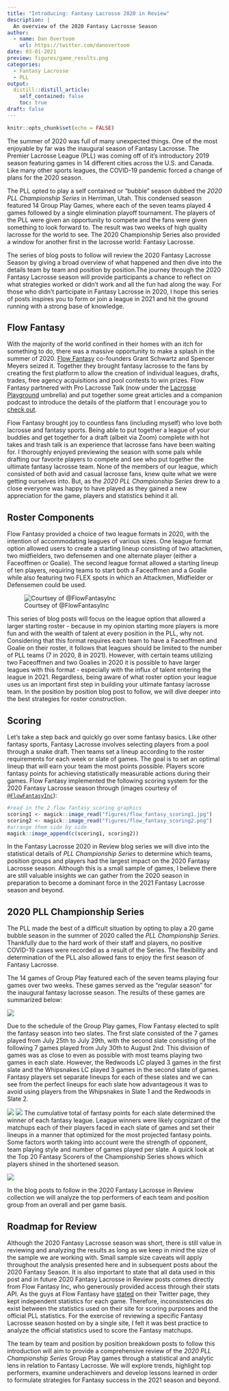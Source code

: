 ```yaml
---
title: "Introducing: Fantasy Lacrosse 2020 in Review"
description: |
  An overview of the 2020 Fantasy Lacrosse Season
author:
  - name: Dan Overtoom
    url: https://twitter.com/danovertoom
date: 03-01-2021
preview: figures/game_results.png
categories: 
  - Fantasy Lacrosse
  - PLL
output:
  distill::distill_article:
    self_contained: false
    toc: true
draft: false
---
```



```r
knitr::opts_chunk$set(echo = FALSE)
```

The summer of 2020 was full of many unexpected things. One of the most enjoyable by far was the inaugural season of Fantasy Lacrosse. The Premier Lacrosse League (PLL) was coming off of it's introductory 2019 season featuring games in 14 different cities across the U.S. and Canada. Like many other sports leagues, the COVID-19 pandemic forced a change of plans for the 2020 season. 

The PLL opted to play a self contained or "bubble" season dubbed the *2020 PLL Championship Series* in Herriman, Utah. This condensed season featured 14 Group Play Games, where each of the seven teams played 4 games followed by a single elimination playoff tournament. The players of the PLL were given an opportunity to compete and the fans were given something to look forward to. The result was two weeks of high quality lacrosse for the world to see. The 2020 Championship Series also provided a window for another first in the lacrosse world: Fantasy Lacrosse. 

The series of blog posts to follow will review the 2020 Fantasy Lacrosse Season by giving a broad overview of what happened and then dive into the details team by team and position by position.The journey through the 2020 Fantasy Lacrosse season will provide participants a chance to reflect on what strategies worked or didn't work and all the fun had along the way. For those who didn't participate in Fantasy Lacrosse in 2020, I hope this series of posts inspires you to form or join a league in 2021 and hit the ground running with a strong base of knowledge.

## Flow Fantasy

With the majority of the world confined in their homes with an itch for something to do, there was a massive opportunity to make a splash in the summer of 2020. [Flow Fantasy](https://twitter.com/FlowFantasyInc) co-founders Grant Schwartz and Spencer Meyers seized it. Together they brought fantasy lacrosse to the fans by creating the first platform to allow the creation of individual leagues, drafts, trades, free agency acquisitions and pool contests to win prizes. Flow Fantasy partnered with Pro Lacrosse Talk (now under the [Lacrosse Playground](https://www.lacrosseplayground.com) umbrella) and put together some great articles and a companion podcast to introduce the details of the platform that I encourage you to [check out](https://www.lacrosseplayground.com/fantasy-lacrosse/).

Flow Fantasy brought joy to countless fans (including myself) who love both lacrosse and fantasy sports. Being able to put together a league of your buddies and get together for a draft (albeit via Zoom) complete with hot takes and trash talk is an experience that lacrosse fans have been waiting for. I thoroughly enjoyed previewing the season with some pals while drafting our favorite players to compete and see who put together the ultimate fantasy lacrosse team. None of the members of our league, which consisted of both avid and casual lacrosse fans, knew quite what we were getting ourselves into. But, as the *2020 PLL Championship Series* drew to a close everyone was happy to have played as they gained a new appreciation for the game, players and statistics behind it all. 

## Roster Components

Flow Fantasy provided a choice of two league formats in 2020, with the intention of accommodating leagues of various sizes. One league format option allowed users to create a starting lineup consisting of two attackmen, two midfielders, two defensemen and one alternate player (either a Faceoffmen or Goalie). The second league format allowed a starting lineup of ten players, requiring teams to start both a Faceoffmen and a Goalie while also featuring two FLEX spots in which an Attackmen, Midfielder or Defensemen could be used. 

![Courtsey of @FlowFantasyInc](figures/flow_fantasy_roster_skeleton.jpg) 

This series of blog posts will focus on the league option that allowed a larger starting roster - because in my opinion starting more players is more fun and with the wealth of talent at every position in the PLL, why not. Considering that this format requires each team to have a Faceoffmen and Goalie on their roster, it follows that leagues should be limited to the number of PLL teams (7 in 2020, 8 in 2021). However, with certain teams utilizing two Faceoffmen and two Goalies in 2020 it is possible to have larger leagues with this format - especially with the influx of talent entering the league in 2021. Regardless, being aware of what roster option your league uses us an important first step in building your ultimate fantasy lacrosse team. In the position by position blog post to follow, we will dive deeper into the best strategies for roster construction.

## Scoring

Let's take a step back and quickly go over some fantasy basics. Like other fantasy sports, Fantasy Lacrosse involves selecting players from a pool through a snake draft. Then teams set a lineup according to the roster requirements for each week or slate of games. The goal is to set an optimal lineup that will earn your team the most points possible. Players score fantasy points for achieving statistically measurable actions during their games. Flow Fantasy implemented the following scoring system for the 2020 Fantasy Lacrosse season through (images courtesy of [`@FlowFantasyInc`](https://twitter.com/FlowFantasyInc)):

```r
#read in the 2 flow fantasy scoring graphics 
scoring1 <- magick::image_read("figures/flow_fantasy_scoring1.jpg")
scoring2 <- magick::image_read("figures/flow_fantasy_scoring2.png")
#arrange them side by side
magick::image_append(c(scoring1, scoring2))
```

In the Fantasy Lacrosse 2020 in Review blog series we will dive into the statistical details of *PLL Championship Series* to determine which teams, position groups and players had the largest impact on the 2020 Fantasy Lacrosse season. Although this is a small sample of games, I believe there are still valuable insights we can gather from the 2020 season in preparation to become a dominant force in the 2021 Fantasy Lacrosse season and beyond.

## 2020 PLL Championship Series

The PLL made the best of a difficult situation by opting to play a 20 game bubble season in the summer of 2020 called the *PLL Championship Series*. Thankfully due to the hard work of their staff and players, no positive COVID-19 cases were recorded as a result of the Series. The flexibility and determination of the PLL also allowed fans to enjoy the first season of Fantasy Lacrosse. 

The 14 games of Group Play featured each of the seven teams playing four games over two weeks. These games served as the "regular season" for the inaugural fantasy lacrosse season. The results of these games are summarized below:

![](figures/game_results.png)

Due to the schedule of the Group Play games, Flow Fantasy elected to split the fantasy season into two slates. The first slate consisted of the 7 games played from July 25th to July 29th, with the second slate consisting of the following 7 games played from July 30th to August 2nd. This division of games was as close to even as possible with most teams playing two games in each slate. However, the Redwoods LC played 3 games in the first slate and the Whipsnakes LC played 3 games in the second slate of games. Fantasy players set separate lineups for each of these slates and we can see from the perfect lineups for each slate how advantageous it was to avoid using players from the Whipsnakes in Slate 1 and the Redwoods in Slate 2.

![](figures/first_slate_perfect_lineup.png)
![](figures/second_slate_perfect_lineup.png)
The cumulative total of fantasy points for each slate determined the winner of each fantasy league. League winners were likely cognizant of the matchups each of their players faced in each slate of games and set their lineups in a manner that optimized for the most projected fantasy points. Some factors worth taking into account were the strength of opponent, team playing style and number of games played per slate. A quick look at the Top 20 Fantasy Scorers of the Championship Series shows which players shined in the shortened season.

![](figures/top20_plyr_fp_2020.png)

In the blog posts to follow in the 2020 Fantasy Lacrosse in Review collection we will analyze the top performers of each team and position group from an overall and per game basis.

## Roadmap for Review

Although the 2020 Fantasy Lacrosse season was short, there is still value in reviewing and analyzing the results as long as we keep in mind the size of the sample we are working with. Small sample size caveats will apply throughout the analysis presented here and in subsequent posts about the 2020 Fantasy Season. It is also important to state that all data used in this post and in future 2020 Fantasy Lacrosse in Review posts comes directly from Flow Fantasy Inc, who generously provided access through their stats API. As the guys at Flow Fantasy have [stated](https://twitter.com/FlowFantasyInc/status/1288532512638107648) on their Twitter page, they kept independent statistics for each game. Therefore, inconsistencies do exist between the statistics used on their site for scoring purposes and the official PLL statistics. For the exercise of reviewing a specific Fantasy Lacrosse season hosted on by a single site, I felt it was best practice to analyze the official statistics used to score the Fantasy matchups. 

The team by team and position by position breakdown posts to follow this introduction will aim to provide a comprehensive review of the *2020 PLL Championship Series* Group Play games through a statistical and analytic lens in relation to Fantasy Lacrosse. We will explore trends, highlight top performers, examine underachievers and develop lessons learned in order to formulate strategies for Fantasy success in the 2021 season and beyond.